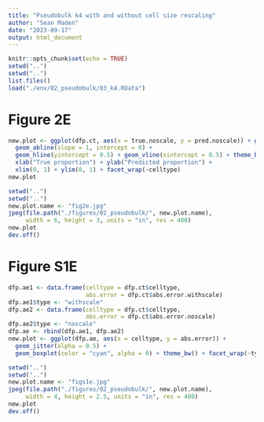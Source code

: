 ```yaml
---
title: "Pseudobulk k4 with and without cell size rescaling"
author: "Sean Maden"
date: "2023-09-17"
output: html_document
---
```


```r
knitr::opts_chunk$set(echo = TRUE)
setwd("..")
setwd("..")
list.files()
load("./env/02_pseudobulk/03_k4.RData")
```

# Figure 2E 

```r
new.plot <- ggplot(dfp.ct, aes(x = true.noscale, y = pred.noscale)) + geom_point() + 
  geom_abline(slope = 1, intercept = 0) + 
  geom_hline(yintercept = 0.5) + geom_vline(xintercept = 0.5) + theme_bw() +
  xlab("True proportion") + ylab("Predicted proportion") +
  xlim(0, 1) + ylim(0, 1) + facet_wrap(~celltype)
new.plot
```

```r
setwd("..")
setwd("..")
new.plot.name <- "fig2e.jpg"
jpeg(file.path("./figures/02_pseudobulk/", new.plot.name), 
     width = 6, height = 3, units = "in", res = 400)
new.plot
dev.off()
```

# Figure S1E

```r
dfp.ae1 <- data.frame(celltype = dfp.ct$celltype,
                      abs.error = dfp.ct$abs.error.withscale)
dfp.ae1$type <- "withscale"
dfp.ae2 <- data.frame(celltype = dfp.ct$celltype,
                      abs.error = dfp.ct$abs.error.noscale)
dfp.ae2$type <- "noscale"
dfp.ae <- rbind(dfp.ae1, dfp.ae2)
new.plot <- ggplot(dfp.ae, aes(x = celltype, y = abs.error)) + 
  geom_jitter(alpha = 0.5) + 
  geom_boxplot(color = "cyan", alpha = 0) + theme_bw() + facet_wrap(~type)
```

```r
setwd("..")
setwd("..")
new.plot.name <- "figs1e.jpg"
jpeg(file.path("./figures/02_pseudobulk/", new.plot.name), 
     width = 4, height = 2.5, units = "in", res = 400)
new.plot
dev.off()
```

